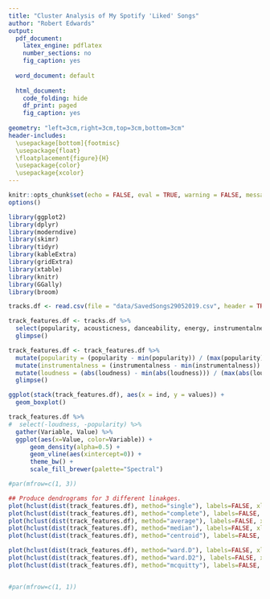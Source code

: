 ```yaml
---
title: "Cluster Analysis of My Spotify 'Liked' Songs"
author: "Robert Edwards"
output:
  pdf_document:
    latex_engine: pdflatex
    number_sections: no
    fig_caption: yes
    
  word_document: default
  
  html_document:
    code_folding: hide
    df_print: paged
    fig_caption: yes
    
geometry: "left=3cm,right=3cm,top=3cm,bottom=3cm"
header-includes: 
  \usepackage[bottom]{footmisc}
  \usepackage{float}
  \floatplacement{figure}{H}
  \usepackage{color}
  \usepackage{xcolor}
---
```


```r
knitr::opts_chunk$set(echo = FALSE, eval = TRUE, warning = FALSE, message = FALSE, comment = NA)
options()
```

```r
library(ggplot2)
library(dplyr)
library(moderndive)
library(skimr)
library(tidyr)
library(kableExtra)
library(gridExtra)
library(xtable)
library(knitr)
library(GGally)
library(broom)
```

```r
tracks.df <- read.csv(file = "data/SavedSongs29052019.csv", header = TRUE)
```

```r
track_features.df <- tracks.df %>%
  select(popularity, acousticness, danceability, energy, instrumentalness, liveness, loudness, speechiness, valence) %>%
  glimpse()
```
```r
track_features.df <- track_features.df %>%
  mutate(popularity = (popularity - min(popularity)) / (max(popularity) - min(popularity)) ) %>%
  mutate(instrumentalness = (instrumentalness - min(instrumentalness)) / (max(instrumentalness) - min(instrumentalness)) ) %>%
  mutate(loudness = (abs(loudness) - min(abs(loudness))) / (max(abs(loudness)) - min(abs(loudness))) ) %>%
  glimpse()
```

```r
ggplot(stack(track_features.df), aes(x = ind, y = values)) +
  geom_boxplot()
```

```r
track_features.df %>% 
#  select(-loudness, -popularity) %>% 
  gather(Variable, Value) %>% 
  ggplot(aes(x=Value, color=Variable)) +
      geom_density(alpha=0.5) +
      geom_vline(aes(xintercept=0)) +
      theme_bw() +
      scale_fill_brewer(palette="Spectral")
```



```r

#par(mfrow=c(1, 3))

## Produce dendrograms for 3 different linakges.
plot(hclust(dist(track_features.df), method="single"), labels=FALSE, xlab="", ylab="Distance", sub="", main="Single linkage")
plot(hclust(dist(track_features.df), method="complete"), labels=FALSE, xlab="", ylab="Distance", sub="", main="Complete linkage")
plot(hclust(dist(track_features.df), method="average"), labels=FALSE, xlab="", ylab="Distance", sub="", main="Average linkage")
plot(hclust(dist(track_features.df), method="median"), labels=FALSE, xlab="", ylab="Distance", sub="", main="Median linkage")
plot(hclust(dist(track_features.df), method="centroid"), labels=FALSE, xlab="", ylab="Distance", sub="", main="Centroid linkage")

plot(hclust(dist(track_features.df), method="ward.D"), labels=FALSE, xlab="", ylab="Distance", sub="", main="Ward's linkage")
plot(hclust(dist(track_features.df), method="ward.D2"), labels=FALSE, xlab="", ylab="Distance", sub="", main="Ward's 2 linkage")
plot(hclust(dist(track_features.df), method="mcquitty"), labels=FALSE, xlab="", ylab="Distance", sub="", main="McQuitty linkage")


#par(mfrow=c(1, 1))
```









